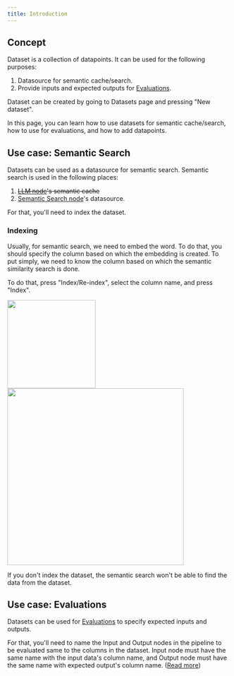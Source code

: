 ```yaml
---
title: Introduction
---
```


## Concept

Dataset is a collection of datapoints. It can be used for the following purposes:
1. Datasource for semantic cache/search.
2. Provide inputs and expected outputs for [Evaluations](/evaluations/introduction).

Dataset can be created by going to Datasets page and pressing "New dataset".

In this page, you can learn how to use datasets for semantic cache/search, how to use for evaluations, and how to add datapoints.

## Use case: Semantic Search

Datasets can be used as a datasource for semantic search. Semantic search is used in the following places:
1. ~~[LLM node](/nodes/LLM)'s semantic cache~~
2. [Semantic Search node](/nodes/semantic-search)'s datasource.

For that, you'll need to index the dataset.

### Indexing

Usually, for semantic search, we need to embed the word.
To do that, you should specify the column based on which the embedding is created.
To put simply, we need to know the column based on which the semantic similarity search is done.

To do that, press "Index/Re-index", select the column name, and press "Index".

<Frame caption="Index/re-index button in datasets page">
<img height="200" src="/images/datasets/index-reindex.png" />
</Frame>
<br />

<Frame caption="Dialog to select index column">
<img width="400" src="/images/datasets/index-column.png" />
</Frame>

If you don't index the dataset, the semantic search won't be able to find the data from the dataset.

## Use case: Evaluations

Datasets can be used for [Evaluations](/evaluations/introduction) to specify expected inputs and outputs.

For that, you'll need to name the Input and Output nodes in the pipeline to be evaluated same to the columns in the dataset.
Input node must have the same name with the input data's column name, and Output node must have the same name with expected output's column name. ([Read more](/evaluations/introduction#concept))
